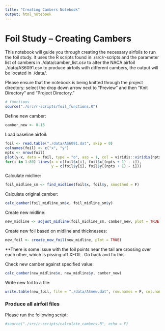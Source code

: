 ```yaml
---
title: "Creating Cambers Notebook"
output: html_notebook
---
```


# Foil Study -- Creating Cambers

This notebook will guide you through creating the necessary airfoils to run the foil study. It uses the R scripts found in ./src/r-scripts and the parameter list of cambers in ./data/camber_list.csv to alter the NACA airfoil ./data/AS6091.csv to produce airfoils with different cambers, the output will be located in ./data/. 

Please ensure that the notebook is being knitted through the project directory: select the drop down arrow next to "Preview" and then "Knit Directory" and "Project Directory."

```r
# functions
source("./src/r-scripts/foil_functions.R")
```

Define new camber: 

```r
camber_new <- 0.15
```

Load baseline airfoil: 

```r
foil <- read.table("./data/AS6091.dat", skip = 0)
colnames(foil) <- c("x", "y")
npts <- nrow(foil)
plot(y~x, data = foil, type = "o", asp = 1, col = viridis::viridis(npts))
for(i in 1:80) lines(x = c(foil$x[i], foil$x[(npts + 1) - i]), 
                     y = c(foil$y[i], foil$y[(npts + 1) - i]))
```

Calculate midline: 
```r
foil_midline_sm <- find_midline(foil$x, foil$y, smoothed = F)
```
Calculate original camber: 

```r
calc_camber(foil_midline_sm$x, foil_midline_sm$y)
```

Create new midline: 
```r
new_midline <- adjust_midline(foil_midline_sm, camber_new, plot = TRUE)
```

Create new foil based on midline and thicknesses: 

```r
new_foil <- create_new_foil(new_midline, plot = TRUE)
```

**There is some issue with the foil points near the tail are crossing over each other, which is pissing off XFOIL. Go back and fix this.

Check new camber against specified value:

```r
calc_camber(new_midline$x, new_midline$y, camber_new)
```


Write new foil to a file:

```r
write.table(new_foil, file = "./data/ASnew.dat", row.names = F, col.names = F)
```


### Produce all airfoil files

Please run the following script: 
```r
#source("./src/r-scripts/calculate_cambers.R", echo = F)
```